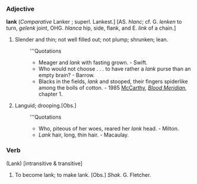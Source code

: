 ===Adjective===
'''lank''' (''Comparative'' Lanker ; superl. Lankest.] [AS. ''hlanc''; cf. G. ''lenken'' to turn, ''gelenk'' joint, OHG. ''hlanca'' hip, side, flank, and E. ''link'' of a chain.]
#Slender and thin; not well filled out; not plump; shrunken; lean.
#:'''Quotations
#:*Meager and ''lank'' with fasting grown. - Swift.
#:*Who would not choose . . . to have rather a ''lank'' purse than an empty brain? - Barrow.
#:*Blacks in the fields, ''lank'' and stooped, their fingers spiderlike among the bolls of cotton. - 1985 [[w:Cormac McCarthy|McCarthy]], ''[[w:Blood Meridian|Blood Meridian]]'', chapter 1. 
#Languid; drooping.[Obs.]
#:'''Quotations
#:*Who, piteous of her woes, reared her ''lank'' head. - Milton.
#:*''Lank'' hair, long, thin hair. - Macaulay.

===Verb===
(Lank) [intransitive & transitive] 
#To become lank; to make lank. [Obs.] ''Shak''. G. Fletcher.